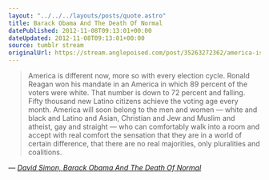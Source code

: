 ```yaml
---
layout: "../../../layouts/posts/quote.astro"
title: Barack Obama And The Death Of Normal
datePublished: 2012-11-08T09:13:01+00:00
dateUpdated: 2012-11-08T09:13:01+00:00
source: tumblr stream
originalUrl: https://stream.anglepoised.com/post/35263272362/america-is-different-now-more-so-with-every
---
```


> America is different now, more so with every election cycle. Ronald Reagan won his mandate in an America in which 89 percent of the voters were white. That number is down to 72 percent and falling. Fifty thousand new Latino citizens achieve the voting age every month. America will soon belong to the men and women — white and black and Latino and Asian, Christian and Jew and Muslim and atheist, gay and straight — who can comfortably walk into a room and accept with real comfort the sensation that they are in a world of certain difference, that there are no real majorities, only pluralities and coalitions.

— <cite>[David Simon, _Barack Obama And The Death Of Normal_](http://davidsimon.com/inevitabilities-and-barack-obama/)</cite>
